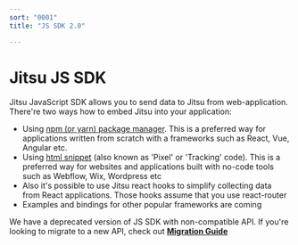 ```yaml
---
sort: "0001"
title: "JS SDK 2.0"

---
```



# Jitsu JS SDK

Jitsu JavaScript SDK allows you to send data to Jitsu from web-application. There're two ways
how to embed Jitsu into your application:

 * Using [npm (or yarn) package manager](/docs/sending-data/js-sdk/package). This is a preferred way for applications written from scratch with
a frameworks such as React, Vue, Angular etc.
 * Using [html snippet](/docs/sending-data/js-sdk/snippet) (also known as 'Pixel' or 'Tracking' code). This is a preferred way for websites and
applications built with no-code tools such as Webflow, Wix, Wordpress etc
 * Also it's possible to use Jitsu react hooks to simplify collecting data from React applications. Those hooks
assume that you use react-router
 * Examples and bindings for other popular frameworks are coming

<Hint>
    We have a deprecated version of JS SDK with non-compatible API. If you're looking to migrate to a new API,
    check out <b><a href="/docs/sending-data/js-sdk/migrating">Migration Guide</a></b>
</Hint>



<LargeLink title="NPM/Yarn package" href="/docs/sending-data/js-sdk/package" />
<LargeLink title="HTML snippet guide" href="/docs/sending-data/js-sdk/snippet" />
<LargeLink title="React guide" href="/docs/sending-data/js-sdk/react" />




